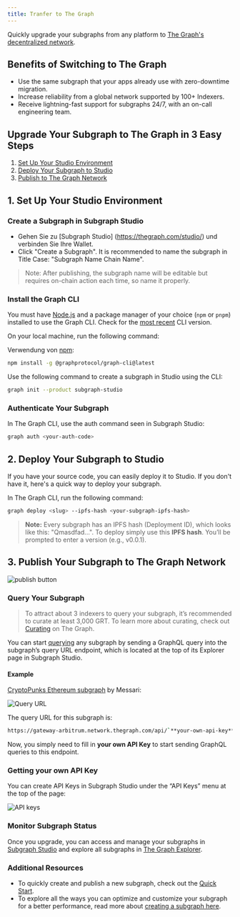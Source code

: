 ```yaml
---
title: Tranfer to The Graph
---
```


Quickly upgrade your subgraphs from any platform to [The Graph's decentralized network](https://thegraph.com/networks/).

## Benefits of Switching to The Graph

- Use the same subgraph that your apps already use with zero-downtime migration.
- Increase reliability from a global network supported by 100+ Indexers.
- Receive lightning-fast support for subgraphs 24/7, with an on-call engineering team.

## Upgrade Your Subgraph to The Graph in 3 Easy Steps

1. [Set Up Your Studio Environment](/subgraphs/cookbook/transfer-to-the-graph/#1-set-up-your-studio-environment)
2. [Deploy Your Subgraph to Studio](/subgraphs/cookbook/transfer-to-the-graph/#2-deploy-your-subgraph-to-studio)
3. [Publish to The Graph Network](/subgraphs/cookbook/transfer-to-the-graph/#publish-your-subgraph-to-the-graphs-decentralized-network)

## 1. Set Up Your Studio Environment

### Create a Subgraph in Subgraph Studio

- Gehen Sie zu [Subgraph Studio] (https://thegraph.com/studio/) und verbinden Sie Ihre Wallet.
- Click "Create a Subgraph". It is recommended to name the subgraph in Title Case: "Subgraph Name Chain Name".

> Note: After publishing, the subgraph name will be editable but requires on-chain action each time, so name it properly.

### Install the Graph CLI⁠

You must have [Node.js](https://nodejs.org/) and a package manager of your choice (`npm` or `pnpm`) installed to use the Graph CLI. Check for the [most recent](https://github.com/graphprotocol/graph-tooling/releases?q=%40graphprotocol%2Fgraph-cli&expanded=true) CLI version.

On your local machine, run the following command:

Verwendung von [npm](https://www.npmjs.com/):

```sh
npm install -g @graphprotocol/graph-cli@latest
```

Use the following command to create a subgraph in Studio using the CLI:

```sh
graph init --product subgraph-studio
```

### Authenticate Your Subgraph

In The Graph CLI, use the auth command seen in Subgraph Studio:

```sh
graph auth <your-auth-code>
```

## 2. Deploy Your Subgraph to Studio

If you have your source code, you can easily deploy it to Studio. If you don't have it, here's a quick way to deploy your subgraph.

In The Graph CLI, run the following command:

```sh
graph deploy <slug> --ipfs-hash <your-subgraph-ipfs-hash>

```

> **Note:** Every subgraph has an IPFS hash (Deployment ID), which looks like this: "Qmasdfad...". To deploy simply use this **IPFS hash**. You’ll be prompted to enter a version (e.g., v0.0.1).

## 3. Publish Your Subgraph to The Graph Network

![publish button](/img/publish-sub-transfer.png)

### Query Your Subgraph

> To attract about 3 indexers to query your subgraph, it’s recommended to curate at least 3,000 GRT. To learn more about curating, check out [Curating](/resources/roles/curating/) on The Graph.

You can start [querying](/subgraphs/querying/introduction/) any subgraph by sending a GraphQL query into the subgraph’s query URL endpoint, which is located at the top of its Explorer page in Subgraph Studio.

#### Example

[CryptoPunks Ethereum subgraph](https://thegraph.com/explorer/subgraphs/HdVdERFUe8h61vm2fDyycHgxjsde5PbB832NHgJfZNqK) by Messari:

![Query URL](/img/cryptopunks-screenshot-transfer.png)

The query URL for this subgraph is:

```sh
https://gateway-arbitrum.network.thegraph.com/api/`**your-own-api-key**`/subgraphs/id/HdVdERFUe8h61vm2fDyycgxjsde5PbB832NHgJfZNqK
```

Now, you simply need to fill in **your own API Key** to start sending GraphQL queries to this endpoint.

### Getting your own API Key

You can create API Keys in Subgraph Studio under the “API Keys” menu at the top of the page:

![API keys](/img/Api-keys-screenshot.png)

### Monitor Subgraph Status

Once you upgrade, you can access and manage your subgraphs in [Subgraph Studio](https://thegraph.com/studio/) and explore all subgraphs in [The Graph Explorer](https://thegraph.com/networks/).

### Additional Resources

- To quickly create and publish a new subgraph, check out the [Quick Start](/subgraphs/quick-start/).
- To explore all the ways you can optimize and customize your subgraph for a better performance, read more about [creating a subgraph here](/developing/creating-a-subgraph/).
